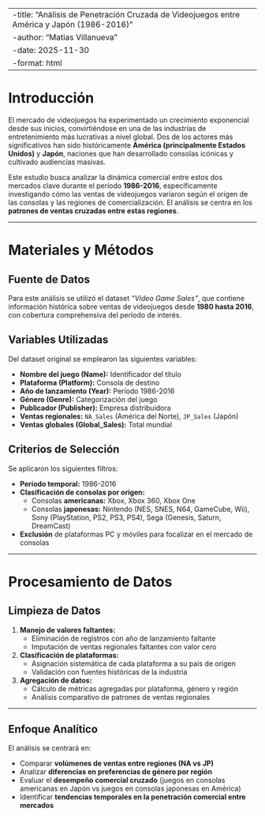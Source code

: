----
-title: "Análisis de Penetración Cruzada de Videojuegos entre América y Japón (1986-2016)"
-author: "Matias Villanueva"
-date: 2025-11-30
-format: html
----

# Introducción

El mercado de videojuegos ha experimentado un crecimiento exponencial desde sus inicios, convirtiéndose en una de las industrias de entretenimiento más lucrativas a nivel global. Dos de los actores más significativos han sido históricamente **América (principalmente Estados Unidos)** y **Japón**, naciones que han desarrollado consolas icónicas y cultivado audiencias masivas.

Este estudio busca analizar la dinámica comercial entre estos dos mercados clave durante el período **1986-2016**, específicamente investigando cómo las ventas de videojuegos variaron según el origen de las consolas y las regiones de comercialización. El análisis se centra en los **patrones de ventas cruzadas entre estas regiones**.

---

# Materiales y Métodos

## Fuente de Datos

Para este análisis se utilizó el dataset *"Video Game Sales"*, que contiene información histórica sobre ventas de videojuegos desde **1980 hasta 2016**, con cobertura comprehensiva del período de interés.

## Variables Utilizadas

Del dataset original se emplearon las siguientes variables:

- **Nombre del juego (Name):** Identificador del título  
- **Plataforma (Platform):** Consola de destino  
- **Año de lanzamiento (Year):** Período 1986-2016  
- **Género (Genre):** Categorización del juego  
- **Publicador (Publisher):** Empresa distribuidora  
- **Ventas regionales:** `NA_Sales` (América del Norte), `JP_Sales` (Japón)  
- **Ventas globales (Global_Sales):** Total mundial

## Criterios de Selección

Se aplicaron los siguientes filtros:

- **Período temporal:** 1986-2016  
- **Clasificación de consolas por origen:**  
  - Consolas **americanas:** Xbox, Xbox 360, Xbox One  
  - Consolas **japonesas:** Nintendo (NES, SNES, N64, GameCube, Wii), Sony (PlayStation, PS2, PS3, PS4), Sega (Genesis, Saturn, DreamCast)  
- **Exclusión** de plataformas PC y móviles para focalizar en el mercado de consolas

---

# Procesamiento de Datos

## Limpieza de Datos

1. **Manejo de valores faltantes:**  
   - Eliminación de registros con año de lanzamiento faltante  
   - Imputación de ventas regionales faltantes con valor cero  

2. **Clasificación de plataformas:**  
   - Asignación sistemática de cada plataforma a su país de origen  
   - Validación con fuentes históricas de la industria  

3. **Agregación de datos:**  
   - Cálculo de métricas agregadas por plataforma, género y región  
   - Análisis comparativo de patrones de ventas regionales

---

## Enfoque Analítico

El análisis se centrará en:

- Comparar **volúmenes de ventas entre regiones (NA vs JP)**  
- Analizar **diferencias en preferencias de género por región**  
- Evaluar el **desempeño comercial cruzado** (juegos en consolas americanas en Japón vs juegos en consolas japonesas en América)  
- Identificar **tendencias temporales en la penetración comercial entre mercados**